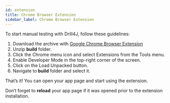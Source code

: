 ```yaml
---
id: extension
title: Chrome Browser Extension
sidebar_label: Chrome Browser Extension
---
```


To start manual testing with Drill4J, follow these guidelines:
1. Download the archive with [Google Chrome Browser Extension](https://github.com/Drill4J/browser-extension/releases/tag/0.3.29.1)
2. Unzip **build** folder.
3. Click the Chrome menu icon and select Extensions from the Tools menu.
4. Enable Developer Mode in the top-right corner of the screen.
5. Click on the Load Unpacked button.
6. Navigate to **build** folder and select it.

That’s it! You can open your app page and start using the extension.
<AdditionalInformation className="space-y-2">

Don’t forget to **reload** your app page if it was opened prior to the extension installation.
</AdditionalInformation>

